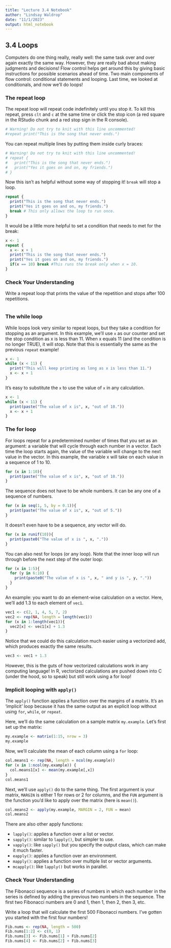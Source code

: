 ```yaml
---
title: "Lecture 3.4 Notebook"
author: "Lindsay Waldrop"
date: "11/1/2023"
output: html_notebook
---
```



## 3.4 Loops

Computers do one thing really, really well: the same task over and over again exactly the same way. However, they are really bad about making judgments and decisions! Flow control helps get around this by giving basic instructions for possible scenarios ahead of time. Two main components of flow control: conditional statements and looping. Last time, we looked at conditionals, and now we'll do loops!

### The repeat loop

The repeat loop will repeat code indefinitely until you stop it. To kill this repeat, press `clt` and `c` at the same time or click the stop icon (a red square in the RStudio chunk and a red stop sign in the R console). 

```r
# Warning! Do not try to knit with this line uncommented! 
#repeat print("This is the song that never ends.")
```

You can repeat multiple lines by putting them inside curly braces:

```r
# Warning! Do not try to knit with this line uncommented! 
# repeat {
#   print("This is the song that never ends.")
#   print("Yes it goes on and on, my friends.")
# }
```

Now this isn't as helpful without some way of stopping it! `break` will stop a loop. 

```r
repeat {
  print("This is the song that never ends.")
  print("Yes it goes on and on, my friends.")
  break # This only allows the loop to run once.
}
```

It would be a little more helpful to set a condition that needs to met for the break: 

```r
x <- 1
repeat {
  x <- x + 1
  print("This is the song that never ends.")
  print("Yes it goes on and on, my friends.")
  if(x == 10) break #This runs the break only when x = 10. 
}
```

### Check Your Understanding

Write a repeat loop that prints the value of the repetition and stops after 100 repetitions. 

```r

```

### The while loop

While loops look very similar to repeat loops, but they take a condition for stopping as an argument. In this example, we'll use `x` as our counter and set the stop condition as x is less than 11. When x equals 11 (and the condition is no longer TRUE), it will stop. Note that this is essentially the same as the previous `repeat` example!

```r
x <- 1
while (x < 11) {
  print("This will keep printing as long as x is less than 11.")
  x <- x + 1
}
```
It’s easy to substitute the `x` to use the value of `x` in any calculation.

```r
x <- 1
while (x < 11) {
  print(paste("The value of x is", x, "out of 10."))
  x <- x + 1
}
```
### The for loop

For loops repeat for a predetermined number of times that you set as an argument: a variable that will cycle through each number in a vector. Each time the loop starts again, the value of the variable will change to the next value in the vector. In this example, the variable x will take on each value in a sequence of 1 to 10. 

```r
for (x in 1:10){
  print(paste("The value of x is", x, "out of 10."))
}
```

The sequence does not have to be whole numbers. It can be any one of a sequence of numbers. 

```r
for (x in seq(1, 5, by = 0.1)){
  print(paste("The value of x is", x, "out of 5."))
}
```

It doesn't even have to be a sequence, any vector will do. 

```r
for (x in runif(10)){
  print(paste0("The value of x is ", x, "."))
}
```

You can also nest for loops (or any loop). Note that the inner loop will run through before the next step of the outer loop: 

```r
for (x in 1:5){
  for (y in 6:10) {
    print(paste0("The value of x is ", x, " and y is ", y, "."))
  }
}
```

An example: you want to do an element-wise calculation on a vector. Here, we’ll add 1.3 to each element of `vec1`. 

```r
vec1 <- c(2, 1, 4, 5, 7, 2)
vec2 <- rep(NA, length = length(vec1))
for (x in 1:length(vec1)){
  vec2[x] <- vec1[x] + 1.3
}
```

Notice that we could do this calculation much easier using a vectorized add, which produces exactly the same results. 
```r
vec3 <- vec1 + 1.3
```
However, this is the guts of how vectorized calculations work in any computing language! In R, vectorized calculations are pushed down into C (under the hood, so to speak) but still work using a for loop! 

### Implicit looping with `apply()`

The `apply()` function applies a function over the margins of a matrix. It’s an ‘implicit’ loop because it has the same output as an explicit loop without using `for`, `while`, or `repeat`. 

Here, we'll do the same calculation on a sample matrix `my.example`. Let's first set up the matrix: 
```r
my.example <- matrix(1:15, nrow = 3)
my.example
```
Now, we'll calculate the mean of each column using a `for` loop:
```r
col.means1 <- rep(NA, length = ncol(my.example)) 
for (x in 1:ncol(my.example)) {
  col.means1[x] <- mean(my.example[,x])
}
col.means1
```

Next, we'll use `apply()` do to the same thing. The first argument is your matrix, `MARGIN` is either 1 for rows or 2 for columns, and the `FUN` argument is the function you'd like to apply over the matrix (here is `mean()`).
```r
col.means2 <- apply(my.example, MARGIN = 2, FUN = mean)
col.means2
```

There are also other apply functions: 

 * `lapply()`: applies a function over a list or vector. 
 * `sapply()`: similar to `lapply()`, but simpler to use. 
 * `vapply()`: like `sapply()` but you specify the output class, which can make it much faster. 
 * `eapply()`: applies a function over an environment. 
 * `mapply()`: applies a function over multiple list or vector arguments. 
 * `mcapply()`: like `lapply()` but works in parallel. 

### Check Your Understanding

The Fibonacci sequence is a series of numbers in which each number in the series is defined by adding the previous two numbers in the sequence. The first two Fibonacci numbers are 0 and 1, then 1, then 2, then 3, etc. 

Write a loop that will calculate the first 500 Fibonacci numbers. I've gotten you started with the first four numbers! 

```r
Fib.nums <- rep(NA, length = 500)
Fib.nums[1:2] <- c(0, 1)
Fib.nums[3] <- Fib.nums[1] + Fib.nums[2]
Fib.nums[4] <- Fib.nums[2] + Fib.nums[3]

```
